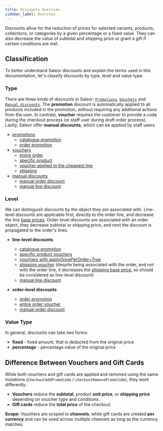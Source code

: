 ```yaml
---
title: Discounts Overview
sidebar_label: Overview
---
```


Discounts allow for the reduction of prices for selected variants, products, collections,
or categories by a given percentage or a fixed value. They can also decrease the value 
of subtotal and shipping price or grant a gift if certain conditions are met. 

## Classification

To better understand Saleor discounts and explain the terms used in this documentation, let's classify discounts
by type, level and value type.

### Type
There are three kinds of discounts in Saleor: [`Promotions`](developer/discounts/promotions.mdx), 
[`Vouchers`](developer/discounts/vouchers.mdx) and [`Manual discounts`](developer/discounts/manual-discounts.mdx).
The **promotion** discount is automatically applied to all products included in the promotion,
without requiring any additional actions from the user.
In contrast, **voucher** requires the customer to provide a code during the checkout process (or staff user during draft order process).
Lastly, Saleor offer **manual discounts**, which can be applied by staff users.

* [promotions](developer/discounts/promotions.mdx)
    * [catalogue promotion](developer/discounts/promotions.mdx#catalogue-promotions)
    * [order promotion](developer/discounts/promotions.mdx#order-promotions)
* [vouchers](developer/discounts/vouchers.mdx)
    * [entire order](developer/discounts/vouchers.mdx#entire-order-voucher)
    * [specific product](developer/discounts/vouchers.mdx#specific-product-voucher)
    * [voucher applied to the cheapest line](developer/discounts/vouchers.mdx#once-per-order-entire-order-voucher)
    * [shipping](developer/discounts/vouchers.mdx#shipping-voucher)
* [manual discounts](developer/discounts/manual-discounts.mdx)
    * [manual order discount](developer/discounts/manual-discounts.mdx#manual-order-discount)
    * [manual line discount](developer/discounts/manual-discounts.mdx#manual-line-discount)

### Level
We can distinguish discounts by the object they are associated with. 
Line-level discounts are applicable first, directly to the order line, and decrease the line [base prices](developer/price-calculation.mdx#discount-application).
Order-level discounts are associated with an order object, they decrease subtotal or shipping price, 
and next the discount is propagated to the order's lines. 

* **line-level discounts**
    * [catalogue promotion](developer/discounts/promotions.mdx#catalogue-promotions)
    * [specific product vouchers](developer/discounts/vouchers.mdx#specific-product-voucher)
    * [vouchers with applyOncePerOrder=True](developer/discounts/vouchers.mdx#once-per-order-entire-order-voucher) 
    * [shipping voucher](developer/discounts/vouchers.mdx#shipping-voucher) (despite being associated with the order, 
    and not with the order line, it decreases the [shipping base price](developer/price-calculation.mdx#discount-application), 
    so should be considered as line-level discount)
    * [manual line discount](developer/discounts/manual-discounts.mdx#manual-line-discount)

* **order-level discounts**
    * [order promotion](developer/discounts/promotions.mdx#order-promotions)
    * [entire order voucher](developer/discounts/vouchers.mdx#entire-order-voucher)
    * [manual order discount](developer/discounts/manual-discounts.mdx#manual-order-discount)
    

### Value Type
In general, discounts can take two forms:
* **fixed** - fixed amount, that is deducted from the original price
* **percentage** - percentage value of the original price

## Difference Between Vouchers and Gift Cards
While both vouchers and gift cards are applied and removed using the same mutations (`checkoutAddPromoCode` / `checkoutRemovePromoCode`), they work differently:
- **Vouchers** reduce the **subtotal**, product **unit price**, or **shipping price** depending on voucher type and conditions.
- **Gift cards** reduce the **total price** of the checkout.

**Scope:** Vouchers are scoped to **channels**, while gift cards are created **per currency** and can be used across multiple channels as long as the currency matches.
